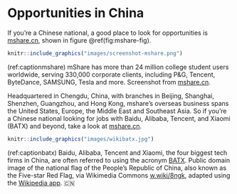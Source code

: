 # Opportunities in China {#china}

If you're a Chinese national, a good place to look for opportunities is [mshare.cn](https://www.mshare.cn), shown in figure \@ref(fig:mshare-fig).

```r
knitr::include_graphics("images/screenshot-mshare.png")
```

(ref:captionmshare) mShare has more than 24 million college student users worldwide, serving 330,000 corporate clients, including P&G, Tencent, ByteDance, SAMSUNG, Tesla and more. Screenshot from [mshare.cn](https://www.mshare.cn).

Headquartered in Chengdu, China, with branches in Beijing, Shanghai, Shenzhen, Guangzhou, and Hong Kong, mshare's overseas business spans the United States, Europe, the Middle East and Southeast Asia. So if you're a Chinese national looking for jobs with Baidu, Alibaba, Tencent, and Xiaomi (BATX) and beyond, take a look at [mshare.cn](https://www.mshare.cn). 

```r
knitr::include_graphics("images/wikibatx.jpg")
```

(ref:captionbatx) Baidu, Alibaba, Tencent and Xiaomi, the four biggest tech firms in China, are often referred to using the acronym [BATX](https://en.wikipedia.org/wiki/BATX). Public domain image of the national flag of the People's Republic of China, also known as the Five-star Red Flag, via Wikimedia Commons [w.wiki/8ngk](https://w.wiki/8ngk), adapted using the [Wikipedia app](https://apps.apple.com/us/app/wikipedia/id324715238). 🇨🇳




